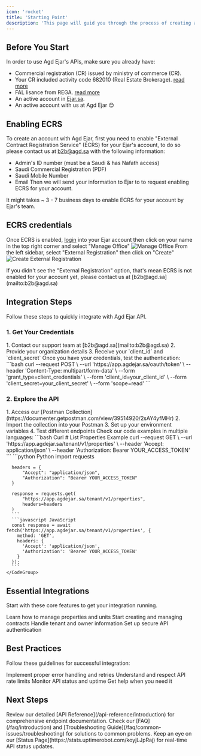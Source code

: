 ```yaml
---
icon: 'rocket'
title: 'Starting Point'
description: 'This page will guid you through the process of creating an account with Agd Ejar and integrating with our APIs'
---
```


## Before You Start
In order to use Agd Ejar's APIs, make sure you already have:
- Commercial registration (CR) issued by ministry of commerce (CR).
- Your CR included activity code 682010 (Real Estate Brokerage). [read more](https://www.stats.gov.sa/en/isic4/1000?page=460)
- FAL lisance from REGA. [read more](https://rega.gov.sa/en/electronic-services/fal-real-estate-brokerage)
- An active account in [Ejar.sa](https://eservices.ejar.sa/en/bo-registration/welcome).
- An active account with us at Agd Ejar 😊


## Enabling ECRS
To create an account with Agd Ejar, first you need to enable "External Contract Registration Service" (ECRS) for your Ejar's account, to do so please contact us at [b2b@agd.sa](mailto:b2b@agd.sa) with the following information:
  - Admin's ID number (must be a Saudi & has Nafath access)
  - Saudi Commercial Registration (PDF)
  - Saudi Mobile Number
  - Email
Then we will send your information to Ejar to to request enabling ECRS for your account.
<Note> 
It might takes ~ 3 - 7 business days to enable ECRS for your account by Ejar's team.
</Note>


## ECRS credentials
Once ECRS is enabled, [login](https://eservices.ejar.sa/en/) into your Ejar account then click on your name in the top right corner and select "Manage Office"
<img
  className="block"
  src="/images/001.png"
  alt="Manage Office"
/>
From the left sidebar, select "External Registration" then click on "Create"
<img
  className="block"
  src="/images/002.png"
  alt="Create External Registration"
/>

<Warning> 
If you didn't see the "External Registration" option, that's mean ECRS is not enabled for your account yet, please contact us at [b2b@agd.sa](mailto:b2b@agd.sa)
</Warning>

## Integration Steps

Follow these steps to quickly integrate with Agd Ejar API.

### 1. Get Your Credentials

<AccordionGroup>
  <Accordion icon="key" title="Obtain API Credentials">
    1. Contact our support team at [b2b@agd.sa](mailto:b2b@agd.sa)
    2. Provide your organization details
    3. Receive your `client_id` and `client_secret`
  </Accordion>
  <Accordion icon="shield-check" title="Test Authentication">
    Once you have your credentials, test the authentication:
    ```bash
    curl --request POST \
      --url 'https://app.agdejar.sa/oauth/token' \
      --header 'Content-Type: multipart/form-data' \
      --form 'grant_type=client_credentials' \
      --form 'client_id=your_client_id' \
      --form 'client_secret=your_client_secret' \
      --form 'scope=read'
    ```
  </Accordion>
</AccordionGroup>

### 2. Explore the API

<AccordionGroup>
  <Accordion icon="rocket" title="Try Postman Collection">
    1. Access our [Postman Collection](https://documenter.getpostman.com/view/39514920/2sAY4yfMHr)
    2. Import the collection into your Postman
    3. Set up your environment variables
    4. Test different endpoints
  </Accordion>
  <Accordion icon="code" title="Review Examples">
    Check our code examples in multiple languages:
    <CodeGroup>
      ```bash Curl
      # List Properties Example
      curl --request GET \
        --url 'https://app.agdejar.sa/tenant/v1/properties' \
        --header 'Accept: application/json' \
        --header 'Authorization: Bearer YOUR_ACCESS_TOKEN'
      ```
      ```python Python
      import requests

      headers = {
          "Accept": "application/json",
          "Authorization": "Bearer YOUR_ACCESS_TOKEN"
      }

      response = requests.get(
          "https://app.agdejar.sa/tenant/v1/properties",
          headers=headers
      )
      ```
      ```javascript JavaScript
      const response = await fetch('https://app.agdejar.sa/tenant/v1/properties', {
        method: 'GET',
        headers: {
          'Accept': 'application/json',
          'Authorization': 'Bearer YOUR_ACCESS_TOKEN'
        }
      });
      ```
    </CodeGroup>
  </Accordion>
</AccordionGroup>

## Essential Integrations

Start with these core features to get your integration running.

<CardGroup cols={2}>
  <Card
    title="Property Management"
    icon="building"
    href="/api-reference/properties/list-properties"
  >
    Learn how to manage properties and units
  </Card>
  <Card
    title="Contract Operations"
    icon="file-contract"
    href="/api-reference/contracts/create-contract"
  >
    Start creating and managing contracts
  </Card>
  <Card
    title="Party Management"
    icon="users"
    href="/api-reference/parties/search-party"
  >
    Handle tenant and owner information
  </Card>
  <Card
    title="Authentication"
    icon="key"
    href="/api-reference/auth/oauth-token"
  >
    Set up secure API authentication
  </Card>
</CardGroup>

## Best Practices

Follow these guidelines for successful integration:

<CardGroup cols={2}>
  <Card
    title="Error Handling"
    icon="shield-exclamation"
    href="/faq/common-issues/troubleshooting"
  >
    Implement proper error handling and retries
  </Card>
  <Card
    title="Rate Limiting"
    icon="gauge-high"
    href="/api-reference/introduction#rate-limiting"
  >
    Understand and respect API rate limits
  </Card>
  <Card
    title="Status Monitoring"
    icon="signal"
    href="https://stats.uptimerobot.com/koyjLJpRaj"
  >
    Monitor API status and uptime
  </Card>
  <Card
    title="Support"
    icon="headset"
    href="mailto:b2b@agd.sa"
  >
    Get help when you need it
  </Card>
</CardGroup>

## Next Steps

<AccordionGroup>
  <Accordion icon="book" title="Read the Documentation">
    Review our detailed [API Reference](/api-reference/introduction) for comprehensive endpoint documentation.
  </Accordion>
  <Accordion icon="wrench" title="Handle Common Issues">
    Check our [FAQ](/faq/introduction) and [Troubleshooting Guide](/faq/common-issues/troubleshooting) for solutions to common problems.
  </Accordion>
  <Accordion icon="signal" title="Monitor Status">
    Keep an eye on our [Status Page](https://stats.uptimerobot.com/koyjLJpRaj) for real-time API status updates.
  </Accordion>
</AccordionGroup>
